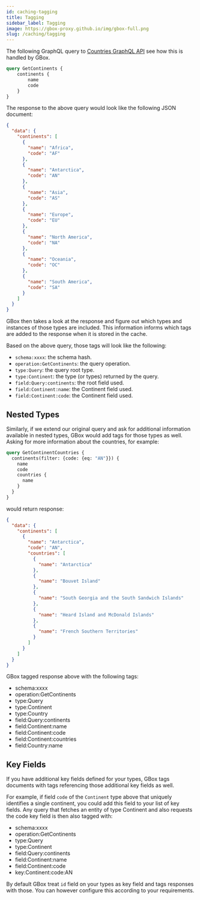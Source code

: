 ```yaml
---
id: caching-tagging
title: Tagging
sidebar_label: Tagging
image: https://gbox-proxy.github.io/img/gbox-full.png
slug: /caching/tagging
---
```


The following GraphQL query to [Countries GraphQL API](https://countries.trevorblades.com/) see how this is handled by GBox.

```graphql
query GetContinents {
    continents {
        name
        code
    }
}
```

The response to the above query would look like the following JSON document:

```json
{
  "data": {
    "continents": [
      {
        "name": "Africa",
        "code": "AF"
      },
      {
        "name": "Antarctica",
        "code": "AN"
      },
      {
        "name": "Asia",
        "code": "AS"
      },
      {
        "name": "Europe",
        "code": "EU"
      },
      {
        "name": "North America",
        "code": "NA"
      },
      {
        "name": "Oceania",
        "code": "OC"
      },
      {
        "name": "South America",
        "code": "SA"
      }
    ]
  }
}
```

GBox then takes a look at the response and figure out which types and instances of those types are included. This information informs which tags are added to the response when it is stored in the cache.

Based on the above query, those tags will look like the following:

+ `schema:xxxx`: the schema hash.
+ `operation:GetContinents`: the query operation.
+ `type:Query`: the query root type.
+ `type:Continent`: the type (or types) returned by the query.
+ `field:Query:continents`: the root field used.
+ `field:Continent:name`: the Continent field used.
+ `field:Continent:code`: the Continent field used.

## Nested Types

Similarly, if we extend our original query and ask for additional information available in nested types, 
GBox would add tags for those types as well. Asking for more information about the countries, for example:

```graphql
query GetContinentCountries {
  continents(filter: {code: {eq: "AN"}}) {
    name
    code
    countries {
      name
    }
  }
}
```

would return response:

```json
{
  "data": {
    "continents": [
      {
        "name": "Antarctica",
        "code": "AN",
        "countries": [
          {
            "name": "Antarctica"
          },
          {
            "name": "Bouvet Island"
          },
          {
            "name": "South Georgia and the South Sandwich Islands"
          },
          {
            "name": "Heard Island and McDonald Islands"
          },
          {
            "name": "French Southern Territories"
          }
        ]
      }
    ]
  }
}
```

GBox tagged response above with the following tags:

+ schema:xxxx
+ operation:GetContinents
+ type:Query
+ type:Continent
+ type:Country
+ field:Query:continents
+ field:Continent:name
+ field:Continent:code
+ field:Continent:countries
+ field:Country:name

## Key Fields

If you have additional key fields defined for your types, GBox tags documents with tags referencing those additional key fields as well.

For example, if field `code` of the `Continent` type above that uniquely identifies a single continent, you could add this field to your list of key fields. Any query that fetches an entity of type Continent and also requests the code key field is then also tagged with:

+ schema:xxxx
+ operation:GetContinents
+ type:Query
+ type:Continent
+ field:Query:continents
+ field:Continent:name
+ field:Continent:code
+ key:Continent:code:AN

By default GBox treat `id` field on your types as key field and tags responses with those.
You can however configure this according to your requirements.
